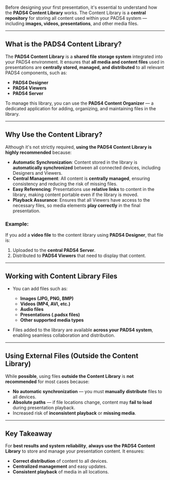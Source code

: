 
Before designing your first presentation, it's essential to understand how the **PADS4 Content Library** works. The Content Library is a **central repository** for storing all content used within your PADS4 system — including **images, videos, presentations**, and other media files.

---

## **What is the PADS4 Content Library?**

The **PADS4 Content Library** is a **shared file storage system** integrated into your PADS4 environment. It ensures that **all media and content files** used in presentations are **centrally stored, managed, and distributed** to all relevant PADS4 components, such as:
- **PADS4 Designer**
- **PADS4 Viewers**
- **PADS4 Server**

To manage this library, you can use the **PADS4 Content Organizer** — a dedicated application for adding, organizing, and maintaining files in the library.

---

## **Why Use the Content Library?**

Although it's not strictly required, **using the PADS4 Content Library is highly recommended** because:

- **Automatic Synchronization**: Content stored in the library is **automatically synchronized** between all connected devices, including Designers and Viewers.
- **Central Management**: All content is **centrally managed**, ensuring consistency and reducing the risk of missing files.
- **Easy Referencing**: Presentations use **relative links** to content in the library, making content portable even if the library is moved.
- **Playback Assurance**: Ensures that all Viewers have access to the necessary files, so media elements **play correctly** in the final presentation.

### Example:
If you add a **video file** to the content library using **PADS4 Designer**, that file is:
1. Uploaded to the **central PADS4 Server**.
2. Distributed to **PADS4 Viewers** that need to display that content.

---

## **Working with Content Library Files**

- You can add files such as:
  - **Images (JPG, PNG, BMP)**
  - **Videos (MP4, AVI, etc.)**
  - **Audio files**
  - **Presentations (.padsx files)**
  - **Other supported media types**

- Files added to the library are available **across your PADS4 system**, enabling seamless collaboration and distribution.

---

## **Using External Files (Outside the Content Library)**

While **possible**, using files **outside the Content Library** is **not recommended** for most cases because:
- **No automatic synchronization** — you must **manually distribute** files to all devices.
- **Absolute paths** — if file locations change, content may **fail to load** during presentation playback.
- Increased risk of **inconsistent playback** or **missing media**.

---

## **Key Takeaway**

For **best results and system reliability**, **always use the PADS4 Content Library** to store and manage your presentation content. It ensures:
- **Correct distribution** of content to all devices.
- **Centralized management** and easy updates.
- **Consistent playback** of media in all locations.

